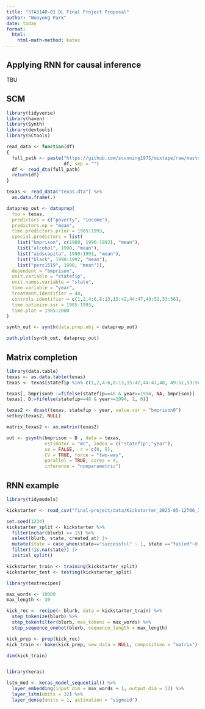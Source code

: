 ```yaml
---
title: "STA3140-01 DL Final Project Proposal"
author: "Wooyong Park"
date: today
format:
  html: 
    html-math-method: katex
---
```


## Applying RNN for causal inference
TBU

## SCM

```r
library(tidyverse)
library(haven)
library(Synth)
library(devtools)
library(SCtools)

read_data <- function(df)
{
  full_path <- paste("https://github.com/scunning1975/mixtape/raw/master/", 
                     df, sep = "")
  df <- read_dta(full_path)
  return(df)
}

texas <- read_data("texas.dta") %>%
  as.data.frame(.)

dataprep_out <- dataprep(
  foo = texas,
  predictors = c("poverty", "income"),
  predictors.op = "mean",
  time.predictors.prior = 1985:1993,
  special.predictors = list(
    list("bmprison", c(1988, 1990:1992), "mean"),
    list("alcohol", 1990, "mean"),
    list("aidscapita", 1990:1991, "mean"),
    list("black", 1990:1992, "mean"),
    list("perc1519", 1990, "mean")),
  dependent = "bmprison",
  unit.variable = "statefip",
  unit.names.variable = "state",
  time.variable = "year",
  treatment.identifier = 48,
  controls.identifier = c(1,2,4:6,8:13,15:42,44:47,49:51,53:56),
  time.optimize.ssr = 1985:1993,
  time.plot = 1985:2000
)

synth_out <- synth(data.prep.obj = dataprep_out)

path.plot(synth_out, dataprep_out)
```


## Matrix completion
```r
library(data.table)
texas <- as.data.table(texas)
texas <- texas[statefip %in% c(1,2,4:6,8:13,15:42,44:47,48, 49:51,53:56), .(statefip, year, bmprison)]

texas[, bmprison0 :=fifelse(statefip==48 & year>=1994, NA, bmprison)]
texas[, D:=fifelse(statefip==48 & year>=1994, 1, 0)]

texas2 <- dcast(texas, statefip ~ year, value.var = "bmprison0")
setkey(texas2, NULL)

matrix_texas2 <- as.matrix(texas2)

out <- gsynth(bmprison ~ D , data = texas, 
              estimator = "mc", index = c("statefip","year"), 
              se = FALSE,  r = c(0, 5), 
              CV = TRUE, force = "two-way", 
              parallel = TRUE, cores = 4, 
              inference = "nonparametric")


```

## RNN example

```r
library(tidymodels)

kickstarter <- read_csv("final-project/data/Kickstarter_2025-05-12T06_38_32_514Z/Kickstarter.csv")

set.seed(1234)
kickstarter_split <- kickstarter %>%
  filter(nchar(blurb) >= 15) %>%
  select(blurb, state, created_at) |> 
  mutate(state = case_when(state=="successful" ~ 1, state =="failed"~0, .default = NA)) %>%
  filter(!is.na(state)) |> 
  initial_split()

kickstarter_train <- training(kickstarter_split)
kickstarter_test <- testing(kickstarter_split)

library(textrecipes)

max_words <- 10000
max_length <- 30

kick_rec <- recipe(~ blurb, data = kickstarter_train) %>%
  step_tokenize(blurb) %>%
  step_tokenfilter(blurb, max_tokens = max_words) %>%
  step_sequence_onehot(blurb, sequence_length = max_length)

kick_prep <- prep(kick_rec)
kick_train <- bake(kick_prep, new_data = NULL, composition = "matrix")

dim(kick_train)


library(keras)

lstm_mod <- keras_model_sequential() %>%
  layer_embedding(input_dim = max_words + 1, output_dim = 32) %>%
  layer_lstm(units = 32) %>%
  layer_dense(units = 1, activation = "sigmoid")
```